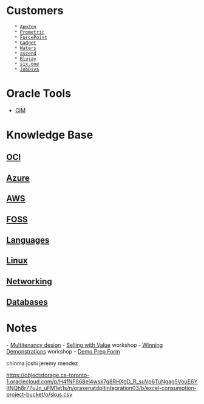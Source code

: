 = Customers =
    * [[AppZen]]
    * [[Prometric]]
    * [[ForcePoint]]
    * [[Gadget]]
    * [[Waters]]
    * [[ascend]]
    * [[Blujay]]
    * [[six.one]]
    * [[JobDiva]]

= Oracle Tools = 
* [[CIM]]

= Knowledge Base =

== [[OCI]] ==
== [[Azure]] ==
== [[AWS]] ==
== [[FOSS]] ==
== [[Languages]] ==
== [[Linux]] ==
== [[Networking]] ==
== [[Databases]] ==


= Notes =

- [[Multitenancy design]]
- [[Selling with Value]] workshop
- [[Winning Demonstrations]] workshop
- [[Demo Prep Form]]

chinma joshi
jeremy mendez

https://objectstorage.ca-toronto-1.oraclecloud.com/p/H4fNF868el4wsk7g8RHXgD_R_suVp6TuNgag5VouE6YItNQh8r77uJn_uFM1et1s/n/orasenatdpltintegration03/b/excel-consumption-project-bucket/o/skus.csv
